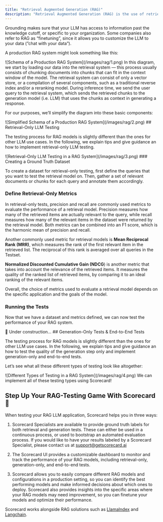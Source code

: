 ```yaml
---
title: "Retrieval Augmented Generation (RAG)"
description: "Retrieval Augmented Generation (RAG) is the use of retrieval methods (e.g. via search and vector stores) to provide generative models with additional context, or *grounding*."
---
```



Grounding makes sure that your LLM has access to information past the knowledge cutoff, or specific to your organization. Some companies also refer to RAG as “finetuning”, since it allows you to customize the LLM to your data (”chat with your data”).

A production RAG system might look something like this:
<Frame caption="Schema of a Production RAG System">
![Schema of a Production RAG System](/images/rag/1.png)
</Frame>
In this diagram, we start by loading our data into the retrieval system — this process usually consists of chunking documents into chunks that can fit in the context window of the model. The retrieval system can consist of only a vector store, or a compilation of several components, such as a traditional reverse index and/or a reranking model. During inference time, we send the user query to the retrieval system, which sends the retrieved chunks to the generation model (i.e. LLM) that uses the chunks as context in generating a response.

For our purposes, we’ll simplify the diagram into these basic components:
<Frame caption="Simplified Schema of a Production RAG System">
![Simplified Schema of a Production RAG System](/images/rag/2.png)
</Frame>
## Retrieval-Only LLM Testing

The testing process for RAG models is slightly different than the ones for other LLM use cases. In the following, we explain tips and give guidance an how to implement retrieval-only LLM testing.
<Frame caption="Retrieval-Only LLM Testing in a RAG System">
![Retrieval-Only LLM Testing in a RAG System](/images/rag/3.png)
</Frame>
### Creating a Ground Truth Dataset

To create a dataset for retrieval-only testing, first define the queries that you want to test the retrieval model on. Then, gather a set of relevant documents or chunks for each query and annotate them accordingly.

### Define Retrieval-Only Metrics

In retrieval-only tests, precision and recall are commonly used metrics to evaluate the performance of a retrieval model. Precision measures how many of the retrieved items are actually relevant to the query, while recall measures how many of the relevant items in the dataset were returned by the retrieval model. Both metrics can be combined into an F1 score, which is the harmonic mean of precision and recall.

Another commonly used metric for retrieval models is **Mean Reciprocal Rank (MRR)**, which measures the rank of the first relevant item in the retrieved list. The reciprocal of this rank is averaged over all queries in the Testset.

**Normalized Discounted Cumulative Gain (NDCG**) is another metric that takes into account the relevance of the retrieved items. It measures the quality of the ranked list of retrieved items, by comparing it to an ideal ranking of the relevant items.

Overall, the choice of metrics used to evaluate a retrieval model depends on the specific application and the goals of the model.

### Running the Tests

Now that we have a dataset and metrics defined, we can now test the performance of your RAG system.

<Warning>
🚧 Under construction…
</Warning>
## Generation-Only Tests & End-to-End Tests

The testing process for RAG models is slightly different than the ones for other LLM use cases. In the following, we explain tips and give guidance an how to test the quality of the generation step only and implement generation-only and end-to-end tests.

Let’s see what all these different types of testing look like altogether:
<Frame caption="Different Types of Testing in a RAG System">
![Different Types of Testing in a RAG System](/images/rag/4.png)
</Frame>
We can implement all of these testing types using Scorecard!

## Step Up Your RAG-Testing Game With Scorecard 🚀

When testing your RAG LLM application, Scorecard helps you in three ways:

1. Scorecard Specialists are available to provide ground truth labels for both retrieval and generation tests. These can either be used in a continuous process, or used to bootstrap an automated evaluation process. If you would like to have your results labeled by a Scorecard Specialist, please contact us at [support@getscorecard.ai](mailto:support@getscorecard.ai)

2. The Scorecard UI provides a customizable dashboard to monitor and track the performance of your RAG models, including retrieval-only, generation-only, and end-to-end tests.

3. Scorecard allows you to easily compare different RAG models and configurations in a production setting, so you can identify the best performing models and make informed decisions about which ones to deploy. Scorecard also provides insights into the specific areas where your RAG models may need improvement, so you can finetune your models and optimize their performance.

Scorecard works alongside RAG solutions such as [LlamaIndex](https://www.llamaindex.ai/) and [Langchain](https://www.langchain.com/).
